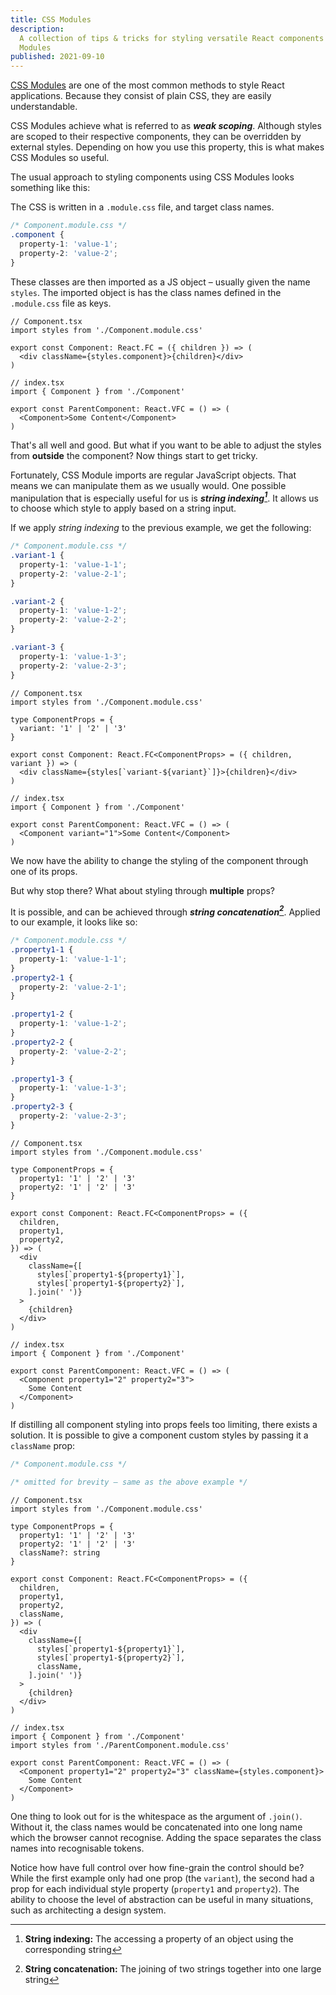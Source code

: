 ```yaml
---
title: CSS Modules
description:
  A collection of tips & tricks for styling versatile React components using CSS
  Modules
published: 2021-09-10
---
```


[CSS Modules](https://github.com/css-modules/css-modules) are one of the most
common methods to style React applications. Because they consist of plain CSS,
they are easily understandable.

CSS Modules achieve what is referred to as **_weak scoping_**. Although styles
are scoped to their respective components, they can be overridden by external
styles. Depending on how you use this property, this is what makes CSS Modules
so useful.

The usual approach to styling components using CSS Modules looks something like
this:

The CSS is written in a `.module.css` file, and target class names.

```css
/* Component.module.css */
.component {
  property-1: 'value-1';
  property-2: 'value-2';
}
```

These classes are then imported as a JS object – usually given the name
`styles`. The imported object is has the class names defined in the
`.module.css` file as keys.

```tsx
// Component.tsx
import styles from './Component.module.css'

export const Component: React.FC = ({ children }) => (
  <div className={styles.component}>{children}</div>
)
```

```tsx
// index.tsx
import { Component } from './Component'

export const ParentComponent: React.VFC = () => (
  <Component>Some Content</Component>
)
```

That's all well and good. But what if you want to be able to adjust the styles
from **outside** the component? Now things start to get tricky.

Fortunately, CSS Module imports are regular JavaScript objects. That means we
can manipulate them as we usually would. One possible manipulation that is
especially useful for us is **_string indexing[^1]_**. It allows us to choose
which style to apply based on a string input.

If we apply _string indexing_ to the previous example, we get the following:

```css
/* Component.module.css */
.variant-1 {
  property-1: 'value-1-1';
  property-2: 'value-2-1';
}

.variant-2 {
  property-1: 'value-1-2';
  property-2: 'value-2-2';
}

.variant-3 {
  property-1: 'value-1-3';
  property-2: 'value-2-3';
}
```

```tsx
// Component.tsx
import styles from './Component.module.css'

type ComponentProps = {
  variant: '1' | '2' | '3'
}

export const Component: React.FC<ComponentProps> = ({ children, variant }) => (
  <div className={styles[`variant-${variant}`]}>{children}</div>
)
```

```tsx
// index.tsx
import { Component } from './Component'

export const ParentComponent: React.VFC = () => (
  <Component variant="1">Some Content</Component>
)
```

We now have the ability to change the styling of the component through one of
its props.

But why stop there? What about styling through **multiple** props?

It is possible, and can be achieved through **_string concatenation[^2]_**.
Applied to our example, it looks like so:

```css
/* Component.module.css */
.property1-1 {
  property-1: 'value-1-1';
}
.property2-1 {
  property-2: 'value-2-1';
}

.property1-2 {
  property-1: 'value-1-2';
}
.property2-2 {
  property-2: 'value-2-2';
}

.property1-3 {
  property-1: 'value-1-3';
}
.property2-3 {
  property-2: 'value-2-3';
}
```

```tsx
// Component.tsx
import styles from './Component.module.css'

type ComponentProps = {
  property1: '1' | '2' | '3'
  property2: '1' | '2' | '3'
}

export const Component: React.FC<ComponentProps> = ({
  children,
  property1,
  property2,
}) => (
  <div
    className={[
      styles[`property1-${property1}`],
      styles[`property1-${property2}`],
    ].join(' ')}
  >
    {children}
  </div>
)
```

```tsx
// index.tsx
import { Component } from './Component'

export const ParentComponent: React.VFC = () => (
  <Component property1="2" property2="3">
    Some Content
  </Component>
)
```

If distilling all component styling into props feels too limiting, there exists
a solution. It is possible to give a component custom styles by passing it a
`className` prop:

```css
/* Component.module.css */

/* omitted for brevity — same as the above example */
```

```tsx
// Component.tsx
import styles from './Component.module.css'

type ComponentProps = {
  property1: '1' | '2' | '3'
  property2: '1' | '2' | '3'
  className?: string
}

export const Component: React.FC<ComponentProps> = ({
  children,
  property1,
  property2,
  className,
}) => (
  <div
    className={[
      styles[`property1-${property1}`],
      styles[`property1-${property2}`],
      className,
    ].join(' ')}
  >
    {children}
  </div>
)
```

```tsx
// index.tsx
import { Component } from './Component'
import styles from './ParentComponent.module.css'

export const ParentComponent: React.VFC = () => (
  <Component property1="2" property2="3" className={styles.component}>
    Some Content
  </Component>
)
```

One thing to look out for is the whitespace as the argument of `.join()`.
Without it, the class names would be concatenated into one long name which the
browser cannot recognise. Adding the space separates the class names into
recognisable tokens.

Notice how have full control over how fine-grain the control should be? While
the first example only had one prop (the `variant`), the second had a prop for
each individual style property (`property1` and `property2`). The ability to
choose the level of abstraction can be useful in many situations, such as
architecting a design system.

[^1]:
    **String indexing:** The accessing a property of an object using the
    corresponding string

[^2]:
    **String concatenation:** The joining of two strings together into one large
    string
